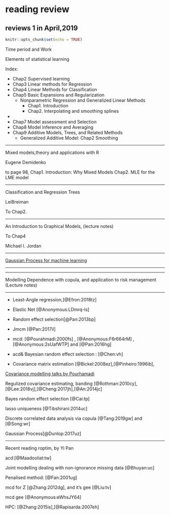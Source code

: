 # reading review

## reviews 1 in April,2019
```r
knitr::opts_chunk$set(echo = TRUE)
```
Time period and Work


Elements of statistical learning

Index: 

- Chap2 Supervised learning
- Chap3 Linear methods for Regression
- Chap4 Linear Methods for Classification
- Chap5 Basic Expansions and Regularization
  - Nonparametric Regression and Generalized Linear Methods
    - Chap1. Introduction
    - Chap2. Interpolating and smoothing splines

- 
- Chap7 Model assessment and Selection
- Chap8 Model Inference and Averaging
- Chap9 Additive Models, Trees, and Related Methods
  - Generalized Additive Model: Chap2 Smoothing

---

Mixed models,theory and applications with R

Eugene Demidenko

to page 98, 
Chap1. Introduction: Why Mixed Models
Chap2. MLE for the LME model



---

Classification and Regression Trees

LeiBreiman

To Chap2.

---

An Introduction to Graphical Models, (lecture notes)

To Chap4

Michael I. Jordan


---

[Gaussian Process for machine learning](http://www.gaussianprocess.org/gpml/chapters/RW.pdf)

---


---

Modelling Dependence with copula, and application to risk management
(Lecture notes)


---


- Least-Angle regression,[@Efron:2018tz]
- Elastic Net [@Anonymous:LDmrq-ls]




- Random effect selection[@Pan:2013bp]
- Jmcm [@Pan:2017il] 
- mcd: [@Pourahmadi:2000fs] , [@Anonymous:F6r664rM] , [@Anonymous:2sUafWTP] and [@Pan:2016hg]
- acd& Bayesian random effect selection : [@Chen:vh]

- Covariance matrix estimation [@Bickel:2008ez],[@Pinheiro:1996ib],

[Covariance modelling talks by Pourhamadi](http://www.math.niu.edu/~pourahm/GenLinModMSU.pdf)


Regulized covariance estimating, banding [@Rothman:2010cy],[@Lee:2018vj],[@Cheng:2017jh],[@An:2014jc]

Bayes random effect selection [@Cai:tp]

lasso uniqueness [@Tibshirani:2014uc]

Discrete correlated data analysis via copula [@Tang:2019gw] and [@Song:wr]

Gaussian Process[@Dunlop:2017uz]

---

Recent reading
roptim, by Yi Pan

acd:[@Maadooliat:tw]

Joint modelling dealing with non-ignorance missing data [@Bhuyan:uc]

Penalised method: [@Fan:2001ug]

mcd for $\Sigma$ [@Zhang:2012dg], and it's gee [@Liu:tv]

mcd gee [@Anonymous:eWhsJY64]

HPC: [@Zhang:2015is],[@Rapisarda:2007eh]

